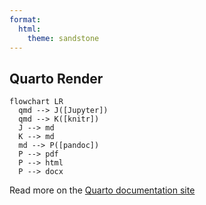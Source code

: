 ```yaml
---
format:
  html:
    theme: sandstone
---
```


## Quarto Render

```mermaid
flowchart LR
  qmd --> J([Jupyter])
  qmd --> K([knitr])
  J --> md
  K --> md
  md --> P([pandoc])
  P --> pdf
  P --> html
  P --> docx
```

Read more on the [Quarto documentation site](https://quarto.org) 


